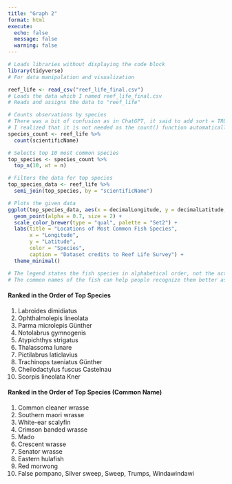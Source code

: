 ```yaml
---
title: "Graph 2"
format: html
execute: 
  echo: false
  message: false
  warning: false
---
```


```r
# Loads libraries without displaying the code block
library(tidyverse)
# For data manipulation and visualization
```

```r
reef_life <- read_csv("reef_life_final.csv")
# Loads the data which I named reef_life_final.csv
# Reads and assigns the data to "reef_life"
```

```r
# Counts observations by species
# There was a bit of confusion as in ChatGPT, it said to add sort = TRUE into the count function
# I realized that it is not needed as the count() function automatically sorts the descending order
species_count <- reef_life %>%
  count(scientificName)

# Selects top 10 most common species
top_species <- species_count %>%
  top_n(10, wt = n)

# Filters the data for top species
top_species_data <- reef_life %>%
  semi_join(top_species, by = "scientificName")
```

```r
# Plots the given data
ggplot(top_species_data, aes(x = decimalLongitude, y = decimalLatitude, color = scientificName)) +
  geom_point(alpha = 0.7, size = 2) +
  scale_color_brewer(type = "qual", palette = "Set2") +  
  labs(title = "Locations of Most Common Fish Species",
       x = "Longitude",
       y = "Latitude",
       color = "Species",
       caption = "Dataset credits to Reef Life Survey") +
  theme_minimal()
```

```r
# The legend states the fish species in alphabetical order, not the actual top species list which is why I ordered them below so the viewer doesn't have to guess which fish are most common
# The common names of the fish can help people recognize them better as the species are probably more well known by their common names than by their scientific names
```

#### Ranked in the Order of Top Species
1. Labroides dimidiatus
2. Ophthalmolepis lineolata
3. Parma microlepis Günther
4. Notolabrus gymnogenis
5. Atypichthys strigatus
6. Thalassoma lunare
7. Pictilabrus laticlavius
8. Trachinops taeniatus Günther
9. Cheilodactylus fuscus Castelnau
10. Scorpis lineolata Kner

#### Ranked in the Order of Top Species (Common Name)
1. Common cleaner wrasse
2. Southern maori wrasse
3. White-ear scalyfin
4. Crimson banded wrasse
5. Mado
6. Crescent wrasse
7. Senator wrasse
8. Eastern hulafish
9. Red morwong
10. False pompano, Silver sweep, Sweep, Trumps, Windawindawi
